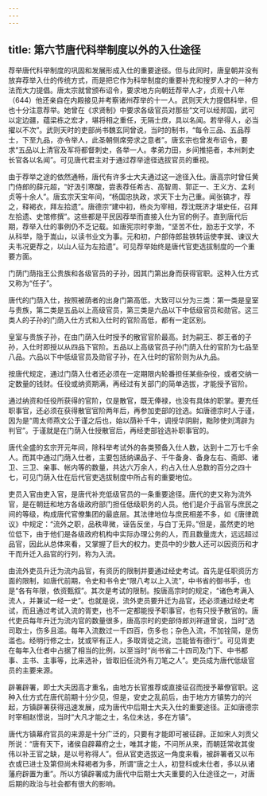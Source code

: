 ```yaml
---
---
---
```

title: 第六节唐代科举制度以外的入仕途径
---





荐举唐代科举制度的巩固和发展形成入仕的重要途径。但与此同时，唐皇朝并没有放弃荐举入仕的传统方式，而是把它作为科举制度的重要补充和搜罗人才的一种方法而大力提倡。唐太宗就曾颁布诏令，要求地方向朝廷荐举人才，贞观十八年（644）他还亲自在内殿接见并考察诸州荐举的十一人。武则天大力提倡科举，但也十分注意荐举。她曾在《求贤制》中要求各级官员对那些“文可以经邦国，武可以定边疆，蕴梁栋之宏才，堪将相之重任，无隔士庶，具以名闻。若举得人，必当擢以不次”。武则天时的吏部尚书魏玄同曾说，当时的制书，“每令三品、五品荐士，下至九品，亦令举人，此圣朝侧席旁求之意者”。唐玄宗也曾发布诏令，要求“五品以上清官及军将都督刺史，各举一人。孝弟力田，乡间推挹者，本州刺史长官各以名闻”。可见唐代君主对于通过荐举途径选拔官员的重视。

由于荐举之途的依然通畅，唐代有许多士大夫通过这一途径入仕。唐高宗时曾任黄门侍郎的薛元超，“好汲引寒酸，尝表荐任希古、高智周、郭正一、王义方、孟利贞等十余人”。唐玄宗天宝年间，“杨国忠执政，求天下士为己重。闻张镐才，荐之，释褐衣，拜左拾遗”。唐德宗“建中初，杨炎为宰相，荐沈既济才堪史任，召拜左拾遗、史馆修撰”。这些都是平民因荐举而直接入仕为官的例子。直到唐代后期，荐举入仕的事例仍不乏记载。如唐宪宗时李渤，“坚苦不仕，励志于文学，不从科举，隐于嵩山，以读书业文为事。元和初，户部侍郎盐铁转运使李巽、谏议大夫韦况更荐之，以山人征为左拾遗”。可见荐举始终是唐代官吏选拔制度的一个重要方面。

门荫门荫指王公贵族和各级官员的子孙，因其门第出身而获得官职。这种入仕方式又称为“任子”。

唐代的门荫入仕，按照被荫者的出身门第高低，大致可以分为三类：第一类是皇室与贵族，第二类是五品以上高级官员，第三类是六品以下中低级官员和勋官。这三类人的子孙的门荫入仕方式和入仕时的官阶高低，都有一定区别。

皇室与贵族子孙，在由门荫入仕时授予的散官官阶最高。封为嗣王、郡王者的子孙，入仕时即授以从四品下官阶。五品以上高级官员子孙门荫入仕的官阶为七品至八品。六品以下中低级官员及勋官子孙，在入仕时的官阶则为从九品。

按唐代规定，通过门荫入仕者还必须在一定期限内轮番担任某些杂役，或者交纳一定数量的钱财。任役或纳资期满，再经过有关部门的简单选拔，才能授予官阶。

通过纳资和任役所获得的官阶，仅是散官，既无俸禄，也没有具体的职掌。要充任职事官，还必须在获得散官官阶两年后，再参加吏部的铨选。如唐德宗时人于谨，因为是“周太师燕文公于谨之后也，始以荫补千牛，调授华阴尉，黜陟使刘湾辟为判官”。于谨就是在门荫入仕授散官后，再经吏部铨选补职事官的。

唐代全盛的玄宗开元年间，除科举考试外的各类预备入仕人数，达到十二万七千余人。而其中通过门荫入仕者，主要包括纳课品子、千牛备身、备身左右、斋郎、诸卫、三卫、亲事、帐内等的数量，共达六万余人，约占入仕人总数的百分之四十七，可见门荫入仕在后代官吏选拔制度中所占有的重要地位。

吏员入官由吏入官，是唐代补充低级官员的一条重要途径。唐代的吏又称为流外官，是在朝廷和地方各级政府部门担任低级职务的人员。他们是介于品官与庶民之间的等级，构成唐代官僚集团的最底层。其法律地位与庶民相差不多，如《唐律疏议》中规定：“流外之职，品秩卑微，诬告反坐，与白丁无异。”但是，虽然吏的地位低下，由于他们是各级政府机构中实际办理公务的人，而且数量庞大，远远超过品官，因此从总体来看，又掌握了巨大的权力。吏员中的少数人还可以因资历和才干而升迁入品官的行列，称为入流。

由流外吏员升迁为流内品官，有资历的限制并要通过经史考试。首先是任职资历方面的限制，如唐代前期，令史和书令史“限八考以上入流”，中书省的御书手，也是“各有年限，依资甄叙”。其次是考试的限制。按唐高宗时的规定，“诸色考满入流人，并兼试一经一史”。也就是说，流外吏员要升迁为品官，还必须通过经史考试，而且通过考试入流的胥吏，也不一定都能授予职事官，也有只授予散官的。唐代吏员每年升迁为流内官的数量很多，唐高宗时的吏部侍郎刘祥道曾说，当时“选司取士，伤多且滥。每年入流数过一千四百，伤多也；杂色入流，不加铨简，是伤滥也。经明行修之士，犹或罕有正人，多取胥徒之流，岂能皆有德行”。可见胥吏在每年入仕者中占据了相当的比例，以至当时“尚书省二十四司及门下、中书都事、主书、主事等，比来选补，皆取旧任流外有刀笔之人”。吏员成为唐代低级官员的主要来源。

辟署辟署，即士大夫因高才重名，由地方长官推荐或直接征召而授予幕僚官职。这种入仕方式在唐代前期十分少见，但是，安史之乱前后，由于地方方镇势力的兴起，方镇辟署获得迅速发展，成为唐代中后期士大夫入仕的重要途径。正如唐德宗时宰相赵憬说，当时“大凡才能之士，名位未达，多在方镇”。

唐代方镇幕府官员的来源是十分广泛的，只要有才能即可被征辟。正如宋人刘贡父所说：“唐有天下，诸侯自辟幕府之士，唯其才能，不问所从来，而朝廷常收其俊伟以补王官之缺，是以号称得人”。但从官吏选拔这一角度来看，被辟署者又以布衣或已进士及第但尚未释褐者为多，所谓“唐之士人，初登科或未仕者，多以从诸藩府辟置为重”。所以方镇辟署成为唐代中后期士大夫重要的入仕途径之一，对唐后期的政治与社会都有很大的影响。